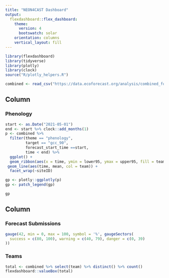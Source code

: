 ```yaml
---
title: "NEON4CAST Dashboard"
output:
  flexdashboard::flex_dashboard:
    theme: 
      version: 4
      bootswatch: solar
    orientation: columns
    vertical_layout: fill
---
```


```r
library(flexdashboard)
library(tidyverse)
library(plotly)
library(clock)
source("R/plotly_helpers.R")
```

```r
combined <- read_csv("https://data.ecoforecast.org/analysis/combined_forecasts_scores.csv")
```


Column {data-width=650}
-----------------------------------------------------------------------

### Phenology

```r
start <- as.Date("2021-05-01")
end <- start %>% clock::add_months(1)
p <- combined %>%
  filter(theme == "phenology",
         target == "gcc_90",
         forecast_start_time ==start,
         time < end) %>% 
  ggplot() +
  geom_ribbon(aes(x = time, ymin = lower95, ymax = upper95, fill = team), alpha = 0.2) +
 geom_line(aes(time, mean, col = team)) +
  facet_wrap(~siteID)

gp <- plotly::ggplotly(p)
gp <- patch_legend(gp)

gp
```

Column {data-width=350}
-----------------------------------------------------------------------

### Forecast Submissions

```r
gauge(42, min = 0, max = 100, symbol = '%', gaugeSectors(
  success = c(80, 100), warning = c(40, 79), danger = c(0, 39)
))
```

### Teams

```r
total <- combined %>% select(team) %>% distinct() %>% count()
flexdashboard::valueBox(total)
```

